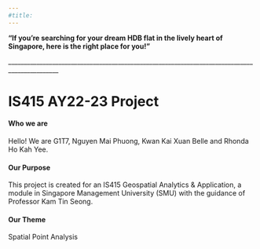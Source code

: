 ```yaml
---
#title:
---
```


::: {#quote}
**"If you're searching for your dream HDB flat in the lively heart of Singapore, here is the right place for you!"**
:::

\_\_\_\_\_\_\_\_\_\_\_\_\_\_\_\_\_\_\_\_\_\_\_\_\_\_\_\_\_\_\_\_\_\_\_\_\_\_\_\_\_\_\_\_\_\_\_\_\_\_\_\_\_\_\_\_\_\_\_\_\_\_\_\_\_\_\_\_\_\_\_\_\_\_\_\_\_\_\_\_\_\_\_\_\_\_\_\_\_\_\_\_\_\_

# IS415 AY22-23 Project

#### Who we are

Hello! We are G1T7, Nguyen Mai Phuong, Kwan Kai Xuan Belle and Rhonda Ho Kah Yee.

#### Our Purpose

This project is created for an IS415 Geospatial Analytics & Application, a module in Singapore Management University (SMU) with the guidance of Professor Kam Tin Seong.

#### Our Theme

Spatial Point Analysis
